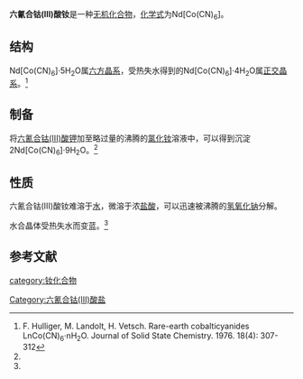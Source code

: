 {{Chembox
|   Name = 六氰合钴(III)酸钕
|CustomizedImage=[[File:Nd3+.svg|File:Nd3+.svg]][[File:Hexacyanocobaltate(III).png|171px]]
|   IUPACName = Neodymium hexacyanocobaltate(III)
|   OtherNames = 钴氰酸钕<br />高钴氰酸钕
| Section1 = {{Chembox Identifiers
|   CASNo = 66005-20-7
|   CASNo_Ref = {{cascite|correct|CAS}}
|   RTECS = 
  }}
| Section2 = {{Chembox Properties
|   Formula = Nd[Co(CN)<sub>6</sub>]
|   MolarMass = 359.283
|   Appearance = 淡紫色晶体(4.5水合物)<ref name=James>C. James, P. S. Willand . THE RARE EARTH COBALTICYANIDE. ''J. Am. Chem. Soc.'', 1916, 38 (8), pp 1497–1500 DOI: 10.1021/ja02265a005</ref>
|   Density = 
|   Solubility = 难溶于水
|   MeltingPt = 
|   BoilingPt = 
  }}
| Section3 = {{Chembox Structure
|   Coordination = 
|   CrystalStruct = 
  }}
| Section7 = {{Chembox Hazards
|   MainHazards = 
|   RPhrases =
|   SPhrases = 
  }}
| Section8 = {{Chembox Related
|   OtherCations = [[铁氰酸钕|铁氰酸钕]]
  }}
}}

'''六氰合钴(III)酸钕'''是一种[[无机化合物|无机化合物]]，[[化学式|化学式]]为Nd[Co(CN)<sub>6</sub>]。
==结构==
Nd[Co(CN)<sub>6</sub>]·5H<sub>2</sub>O属[[六方晶系|六方晶系]]，受热失水得到的Nd[Co(CN)<sub>6</sub>]·4H<sub>2</sub>O属[[正交晶系|正交晶系]]。<ref>F. Hulliger, M. Landolt, H. Vetsch. Rare-earth cobalticyanides LnCo(CN)<sub>6</sub>·nH<sub>2</sub>O. Journal of Solid State Chemistry. 1976. 18(4): 307-312</ref>
==制备==
将[[六氰合钴(III)酸钾|六氰合钴(III)酸钾]]加至略过量的沸腾的[[氯化钕|氯化钕]]溶液中，可以得到沉淀2Nd[Co(CN)<sub>6</sub>]·9H<sub>2</sub>O。<ref name=James />
==性质==
六氰合钴(III)酸钕难溶于[[水|水]]，微溶于浓[[盐酸|盐酸]]，可以迅速被沸腾的[[氢氧化钠|氢氧化钠]]分解。

水合晶体受热失水而变蓝。<ref name=James />
==参考文献==
{{reflist}}

{{钕化合物}}

[[Category:六氰合钴(III)酸盐|Category:六氰合钴(III)酸盐]]
[[category:钕化合物|category:钕化合物]]
